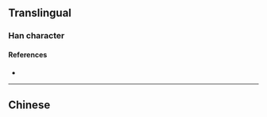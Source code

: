 {{character info/new}}
==Translingual==

===Han character===
{{Han char|rn=61|rad=心|as=03|sn=7|four=|canj=HJP|ids=⿱千心}}

====References====
* {{Han ref|kx=0376.060|dkj=10314|dj=0702.150|hdz=42270.040|uh=5FCE|ud=24526}}

----

==Chinese==
{{zh-see|仁|v}}